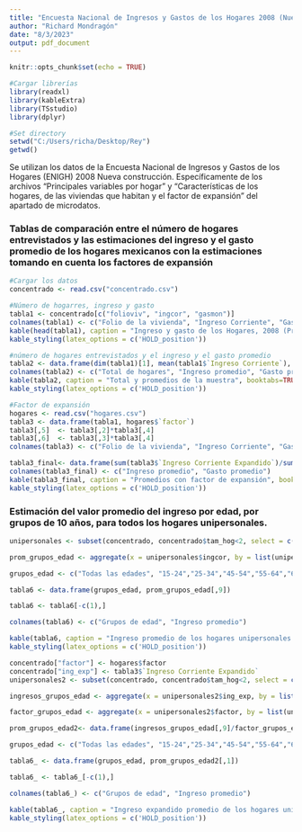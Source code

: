 ```yaml
---
title: "Encuesta Nacional de Ingresos y Gastos de los Hogares 2008 (Nueva construcción)"
author: "Richard Mondragón"
date: "8/3/2023"
output: pdf_document
---
```


```r
knitr::opts_chunk$set(echo = TRUE)
```

```r
#Cargar librerías 
library(readxl)
library(kableExtra)
library(TSstudio)
library(dplyr)
```

```r
#Set directory
setwd("C:/Users/richa/Desktop/Rey")
getwd()
```

Se utilizan los datos de la Encuesta Nacional de Ingresos y Gastos de los Hogares (ENIGH) 2008 Nueva construcción. Específicamente de los archivos "Principales variables por hogar" y "Características de los hogares, de las viviendas que habitan y el factor de expansión" del apartado de microdatos.


### Tablas de comparación entre el número de hogares entrevistados y las estimaciones del ingreso y el gasto promedio de los hogares mexicanos con la estimaciones tomando en cuenta los factores de expansión 

```r
#Cargar los datos
concentrado <- read.csv("concentrado.csv")
```

```r
#Número de hogarres, ingreso y gasto
tabla1 <- concentrado[c("folioviv", "ingcor", "gasmon")]
colnames(tabla1) <- c("Folio de la vivienda", "Ingreso Corriente", "Gasto Corriente Monetario")
kable(head(tabla1), caption = "Ingreso y gasto de los Hogares, 2008 (Primeras observaciones)", booktabs=TRUE, align = "c")%>%
kable_styling(latex_options = c('HOLD_position'))
```

```r
#número de hogares entrevistados y el ingreso y el gasto promedio
tabla2 <- data.frame(dim(tabla1)[1], mean(tabla1$`Ingreso Corriente`), mean(tabla1$`Gasto Corriente Monetario`))
colnames(tabla2) <- c("Total de hogares", "Ingreso promedio", "Gasto promedio")
kable(tabla2, caption = "Total y promedios de la muestra", booktabs=TRUE, align = "c")%>%
kable_styling(latex_options = c('HOLD_position'))
```

```r
#Factor de expansión
hogares <- read.csv("hogares.csv")
tabla3 <- data.frame(tabla1, hogares$`factor`)
tabla3[,5]  <- tabla3[,2]*tabla3[,4]
tabla3[,6]  <- tabla3[,3]*tabla3[,4]
colnames(tabla3) <- c("Folio de la vivienda", "Ingreso Corriente", "Gasto Corriente Monetario", "Factor", "Ingreso Corriente Expandido", "Gasto Corriente Monetario Expandido")

tabla3_final<- data.frame(sum(tabla3$`Ingreso Corriente Expandido`)/sum(tabla3$Factor), sum(tabla3$`Gasto Corriente Monetario Expandido`)/sum(tabla3$Factor))
colnames(tabla3_final) <- c("Ingreso promedio", "Gasto promedio")
kable(tabla3_final, caption = "Promedios con factor de expansión", booktabs=TRUE, align = "c")%>%
kable_styling(latex_options = c('HOLD_position'))
```



### Estimación del valor promedio del ingreso por edad, por grupos de 10 años, para todos los hogares unipersonales.

```r

unipersonales <- subset(concentrado, concentrado$tam_hog<2, select = c(edad, ingcor))

prom_grupos_edad <- aggregate(x = unipersonales$ingcor, by = list(unipersonales$edad>14 & unipersonales$edad<25, unipersonales$edad>24 & unipersonales$edad<35, unipersonales$edad>34 & unipersonales$edad<45, unipersonales$edad>44 & unipersonales$edad<55, unipersonales$edad>54 & unipersonales$edad<65, unipersonales$edad>64 & unipersonales$edad<75, unipersonales$edad>74 & unipersonales$edad<85, unipersonales$edad>94 & unipersonales$edad<99), FUN = "mean")

grupos_edad <- c("Todas las edades", "15-24","25-34","45-54","55-64","65-74","75-84","85-94","95-97")

tabla6 <- data.frame(grupos_edad, prom_grupos_edad[,9])

tabla6 <- tabla6[-c(1),]

colnames(tabla6) <- c("Grupos de edad", "Ingreso promedio")

kable(tabla6, caption = "Ingreso promedio de los hogares unipersonales por grupos de edad", booktabs=TRUE, align = "c") %>%
kable_styling(latex_options = c('HOLD_position'))
```


```r

concentrado["factor"] <- hogares$factor
concentrado["ing_exp"] <- tabla3$`Ingreso Corriente Expandido`
unipersonales2 <- subset(concentrado, concentrado$tam_hog<2, select = c(edad, ing_exp, factor))

ingresos_grupos_edad <- aggregate(x = unipersonales2$ing_exp, by = list(unipersonales2$edad>14 & unipersonales2$edad<25, unipersonales2$edad>24 & unipersonales2$edad<35, unipersonales2$edad>34 & unipersonales2$edad<45, unipersonales2$edad>44 & unipersonales2$edad<55, unipersonales2$edad>54 & unipersonales2$edad<65, unipersonales2$edad>64 & unipersonales2$edad<75, unipersonales2$edad>74 & unipersonales2$edad<85, unipersonales2$edad>94 & unipersonales$edad<99), FUN = "sum")

factor_grupos_edad <- aggregate(x = unipersonales2$factor, by = list(unipersonales2$edad>14 & unipersonales2$edad<25, unipersonales2$edad>24 & unipersonales2$edad<35, unipersonales2$edad>34 & unipersonales2$edad<45, unipersonales2$edad>44 & unipersonales2$edad<55, unipersonales2$edad>54 & unipersonales2$edad<65, unipersonales2$edad>64 & unipersonales2$edad<75, unipersonales2$edad>74 & unipersonales2$edad<85, unipersonales2$edad>94 & unipersonales$edad<99), FUN = "sum")

prom_grupos_edad2<- data.frame(ingresos_grupos_edad[,9]/factor_grupos_edad[,9])

grupos_edad <- c("Todas las edades", "15-24","25-34","45-54","55-64","65-74","75-84","85-94","95-97")

tabla6_ <- data.frame(grupos_edad, prom_grupos_edad2[,1])

tabla6_ <- tabla6_[-c(1),]

colnames(tabla6_) <- c("Grupos de edad", "Ingreso promedio")

kable(tabla6_, caption = "Ingreso expandido promedio de los hogares unipersonales por grupos de edad", booktabs=TRUE, align = "c") %>%
kable_styling(latex_options = c('HOLD_position'))
```








